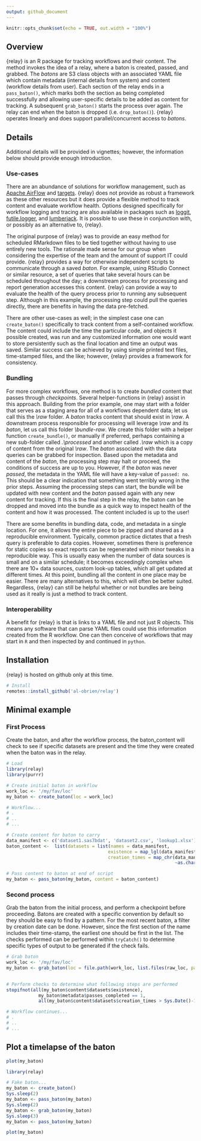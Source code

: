 ```yaml
---
output: github_document
---
```


```r
knitr::opts_chunk$set(echo = TRUE, out.width = "100%")
```

## Overview
{relay} is an R package for tracking workflows and their content. The method invokes the idea of a relay, where a baton is created, passed, and grabbed. The *batons* are S3 class objects with an associated YAML file which contain metadata (internal details from system) and content (workflow details from user). Each section of the relay ends in a `pass_baton()`, which marks both the section as being completed successfully and allowing user-specific details to be added as content for tracking. A subsequent `grab_baton()` starts the process over again. The relay can end when the baton is dropped (i.e. `drop_baton()`). {relay} operates 
linearly and does support parallel/concurrent access to *batons*.

## Details
Additional details will be provided in vignettes; however, the information below should provide enough introduction.

### Use-cases
There are an abundance of solutions for workflow management, such as [Apache AirFlow](https://airflow.apache.org/) and [targets](https://github.com/ropensci/targets). {relay} does not provide as robust a framework as these other resources but it does provide a flexible method to track content and evaluate workflow health. Options designed specifically for workflow logging and tracing are also available in packages such as [loggit](https://github.com/ryapric/loggit), [futile.logger](https://github.com/zatonovo/futile.logger), and [lumberjack](https://github.com/markvanderloo/lumberjack). It is possible to use these in conjunction with, or possibly as an alternative to, {relay}.

The original purpose of {relay} was to provide an easy method for scheduled RMarkdown files to be tied together without having to use entirely new tools. The rationale made sense for our group when considering the expertise of the team and the amount of support IT could provide. {relay} provides a way for otherwise independent scripts to communicate through a saved *baton*. For example, using RStudio Connect or similar resource, a set of queries that take several hours can be scheduled throughout the day; a downstream process for processing and report generation accesses this content. {relay} can provide a way to evaluate the health of the query process prior to running any subsequent step. Although in this example, the processing step could pull the queries directly, there are benefits in having the data pre-fetched.

There are other use-cases as well; in the simplest case one can `create_baton()` specifically to track content from a self-contained workflow. The content could include the time the particular code, and objects it possible created, was run and any customized information one would want to store persistently such as the final location and time an output was saved. Similar success can be achieved by using simple printed text files, time-stamped files, and the like; however, {relay} provides a framework for consistency.

### Bundling
For more complex workflows, one method is to create *bundled* content that passes through *checkpoints*. Several helper-functions in {relay} assist in this approach. Building from the prior example, one may start with a folder that serves as a staging area for all of a workflows dependent data; let us call this the *\\raw* folder. A *baton* tracks content that should exist in *\\raw*. A downstream process responsible for processing will leverage *\\raw* and its *baton*, let us call this folder *\\bundle-raw*. We create this folder with a helper function `create_bundle()`, or manually if preferred, perhaps containing a new sub-folder called *.\\processed* and another called *.\\raw* which is a copy of content from the original *\\raw*. The *baton* associated with the data queries can be grabbed for inspection. Based upon the metadata and content of the *baton*, the processing step may halt or proceed, the conditions of success are up to you. However, if the *baton* was never *passed*, the metadata in the YAML file will have a key-value of `passed: no`. This should be a clear indication that something went terribly wrong in the prior steps. Assuming the processing steps can start, the bundle will be updated with new content and the *baton* passed again with any new content for tracking. If this is the final step in the relay, the baton can be dropped and moved into the bundle as a quick way to inspect health of the content and how it was processed. The content included is up to the user!

There are some benefits in bundling data, code, and metadata in a single location. For one, it allows the entire piece to be zipped and shared as a reproducible environment. Typically, common practice dictates that a fresh query is preferable to data copies. However, sometimes there is preference for static copies so exact reports can be regenerated with minor tweaks in a reproducible way. This is usually easy when the number of data sources is small and on a similar schedule; it becomes exceedingly complex when there are 10+ data sources, custom look-up tables, which all get updated at different times. At this point, bundling all the content in one place may be easier. There are many alternatives to this, which will often be better suited. Regardless, {relay} can still be helpful whether or not bundles are being used as it really is just a method to track content. 

### Interoperability
A benefit for {relay} is that is links to a YAML file and not just R objects. This means any software that can parse YAML files could use this information created from the R workflow. One can then conceive of workflows that may start in `R` and then  inspected by and continued in `python`.

## Installation   
{relay} is hosted on github only at this time.
```r
# Install
remotes::install_github('al-obrien/relay')
```

## Minimal example

### First Process
Create the baton, and after the workflow process, the baton_content will check to see if specific datasets are present and the time they were created when the baton was in the relay.
```r
# Load
library(relay)
library(purrr)

# Create initial baton in workflow
work_loc <- '/my/fav/loc'
my_baton <- create_baton(loc = work_loc)

# Workflow...
# .
# ..
# ...

# Create content for baton to carry
data_manifest <- c('dataset1.sas7bdat', 'dataset2.csv', 'lookup1.xlsx')
baton_content <-  list(datasets = list(names = data_manifest,
                                      existence = map_lgl(data_manifest, ~file.exists(paste0(work_loc, '/', .))),
                                      creation_times = map_chr(data_manifest,
                                                               ~as.character(file.info(paste0(work_loc, '/', .))$ctime))))

# Pass content to baton at end of script
my_baton <- pass_baton(my_baton, content = baton_content)
```

### Second process
Grab the baton from the initial process, and perform a checkpoint before proceeding. Batons are created with a specific convention by default so they should be easy to find by a pattern. For the most recent baton, a filter by creation date can be done. However, since the first section of the name includes their time-stamp, the earliest one should be first in the list. The checks performed can be performed within `tryCatch()` to determine specific types of output to be generated if the check fails.
```r
# Grab baton
work_loc <- '/my/fav/loc'
my_baton <- grab_baton(loc = file.path(work_loc, list.files(raw_loc, pattern = '^_baton-\\.*')[1])

                            
# Perform checks to determine what following steps are performed
stopifnot(all(my_baton$content$datasets$existence),
            my_baton$metadata$passes_completed == 1, 
            all(my_baton$content$datasets$creation_times > Sys.Date()-1))

# Workflow continues...
# .
# ..
# ...  

```

## Plot a timelapse of the baton
```r
plot(my_baton)
```

```r
library(relay)

# Fake baton...
my_baton <- create_baton()
Sys.sleep(2)
my_baton <- pass_baton(my_baton)
Sys.sleep(2)
my_baton <- grab_baton(my_baton)
Sys.sleep(3)
my_baton <- pass_baton(my_baton)

plot(my_baton)
```

